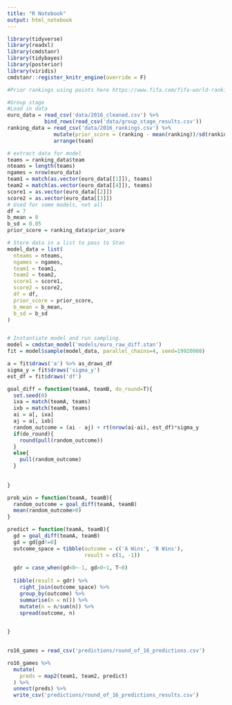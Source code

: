 ```yaml
---
title: "R Notebook"
output: html_notebook
---
```



```r
library(tidyverse)
library(readxl)
library(cmdstanr)
library(tidybayes)
library(posterior)
library(viridis)
cmdstanr::register_knitr_engine(override = F)

#Prior rankings using points here https://www.fifa.com/fifa-world-ranking/ranking-table/men/

#Group stage
#Load in data
euro_data = read_csv('data/2016_cleaned.csv') %>% 
            bind_rows(read_csv('data/group_stage_results.csv'))
ranking_data = read_csv('data/2016_rankings.csv') %>% 
               mutate(prior_score = (ranking - mean(ranking))/sd(ranking)) %>% 
               arrange(team)

# extract data for model
teams = ranking_data$team
nteams = length(teams)
ngames = nrow(euro_data)
team1 = match(as.vector(euro_data[[1]]), teams)
team2 = match(as.vector(euro_data[[4]]), teams)
score1 = as.vector(euro_data[[2]])
score2 = as.vector(euro_data[[3]])
# Used for some models, not all
df = 7
b_mean = 0
b_sd = 0.05
prior_score = ranking_data$prior_score

# Store data in a list to pass to Stan
model_data = list(
  nteams = nteams,
  ngames = ngames,
  team1 = team1,
  team2 = team2,
  score1 = score1,
  score2 = score2,
  df = df,
  prior_score = prior_score,
  b_mean = b_mean,
  b_sd = b_sd
)


# Instantiate model and run sampling.
model = cmdstan_model('models/euro_raw_diff.stan')
fit = model$sample(model_data, parallel_chains=4, seed=19920908)

```


```r

a = fit$draws('a') %>% as_draws_df
sigma_y = fit$draws('sigma_y')
est_df = fit$draws('df')

goal_diff = function(teamA, teamB, do_round=T){
  set.seed(0)
  ixa = match(teamA, teams)
  ixb = match(teamB, teams)
  ai = a[, ixa]
  aj = a[, ixb]
  random_outcome = (ai - aj) + rt(nrow(ai-ai), est_df)*sigma_y
  if(do_round){
    round(pull(random_outcome))
  }
  else{
    pull(random_outcome)
  }
  
  
}

prob_win = function(teamA, teamB){
  random_outcome = goal_diff(teamA, teamB)
  mean(random_outcome>0)
}

predict = function(teamA, teamB){
  gd = goal_diff(teamA, teamB)
  gd = gd[gd!=0]
  outcome_space = tibble(outcome = c('A Wins', 'B Wins'),
                         result = c(1, -1))
  
  gdr = case_when(gd<0~-1, gd>0~1, T~0)
  
  tibble(result = gdr) %>% 
    right_join(outcome_space) %>% 
    group_by(outcome) %>% 
    summarise(n = n()) %>% 
    mutate(n = n/sum(n)) %>% 
    spread(outcome, n)
  

}
  
```



```r
ro16_games = read_csv('predictions/round_of_16_predictions.csv')

ro16_games %>% 
  mutate(
    preds = map2(team1, team2, predict)
  ) %>% 
  unnest(preds) %>% 
  write_csv('predictions/round_of_16_predictions_results.csv')
```

